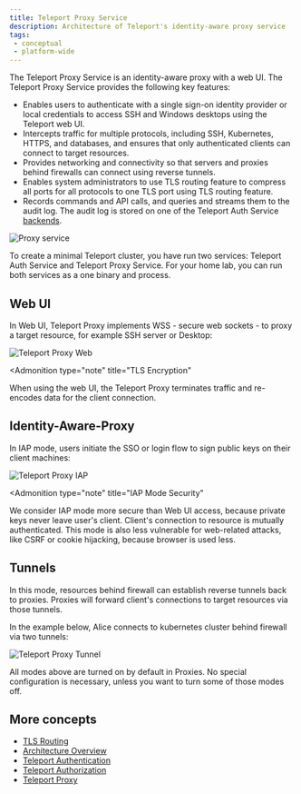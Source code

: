 ```yaml
---
title: Teleport Proxy Service
description: Architecture of Teleport's identity-aware proxy service
tags:
 - conceptual
 - platform-wide
---
```


The Teleport Proxy Service is an identity-aware proxy with a web UI. The Teleport Proxy Service 
provides the following key features:

- Enables users to authenticate with a single sign-on identity provider or local credentials to access 
  SSH and Windows desktops using the Teleport web UI.
- Intercepts traffic for multiple protocols, including SSH, Kubernetes, HTTPS, 
  and databases, and ensures that only authenticated clients can connect to target resources.
- Provides networking and connectivity so that servers and proxies behind firewalls can connect
  using reverse tunnels.
- Enables system administrators to use TLS routing feature to compress all ports for all protocols 
  to one TLS port using TLS routing feature.
- Records commands and API calls, and queries and streams them to the audit log.
  The audit log is stored on one of the Teleport Auth Service
  [backends](../backends.mdx).

![Proxy service](../../../img/architecture/proxy.png)

<Admonition type="tip">
To create a minimal Teleport cluster, you have run two services:
Teleport Auth Service and Teleport Proxy Service. For your home lab,
you can run both services as a one binary and process.
</Admonition>

## Web UI

In Web UI, Teleport Proxy implements WSS - secure web sockets - to proxy a
target resource, for example SSH server or Desktop:

![Teleport Proxy Web](../../../img/architecture/proxy-web-to-resource@1.2x.png)

<Admonition
  type="note"
  title="TLS Encryption"
>
  When using the web UI, the Teleport Proxy terminates traffic and re-encodes data for the client connection.
</Admonition>

## Identity-Aware-Proxy

In IAP mode, users initiate the SSO or login flow to sign public keys on their client machines:

![Teleport Proxy IAP](../../../img/architecture/proxy-iap-to-resource@1.2x.png)

<Admonition
  type="note"
  title="IAP Mode Security"
>
We consider IAP mode more secure than Web UI access, because private keys never leave user's client.
Client's connection to resource is mutually authenticated. This mode is also less vulnerable
for web-related attacks, like CSRF or cookie hijacking, because browser is used less.
</Admonition>

## Tunnels

In this mode, resources behind firewall can establish reverse tunnels back to proxies.
Proxies will forward client's connections to target resources via those tunnels.

In the example below, Alice connects to kubernetes cluster behind firewall via two tunnels:

![Teleport Proxy Tunnel](../../../img/architecture/proxy-tunnel@1.2x.png)

<Admonition type="tip">
All modes above are turned on by default in Proxies. No special configuration is necessary, unless you
want to turn some of those modes off.
</Admonition>

## More concepts

- [TLS Routing](tls-routing.mdx)
- [Architecture Overview](../../core-concepts.mdx)
- [Teleport Authentication](authentication.mdx)
- [Teleport Authorization](authorization.mdx)
- [Teleport Proxy](proxy.mdx)
